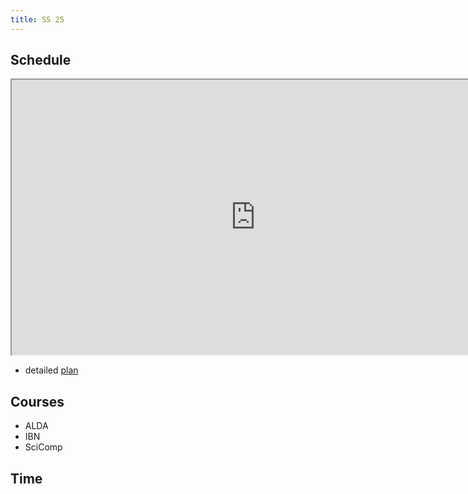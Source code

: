 ```yaml
---
title: SS 25
---
```


## Schedule

```{=html}
<iframe width="780" height="440" src="https://docs.google.com/spreadsheets/d/e/2PACX-1vQ-tnZaQf_WxJNWKo_DSYoMYZ9eqbmQ-seJxYXIeT3vxh5JpBEjs40VcXaQB-nsxOSBo7GZj4hjRCiS/pubhtml"></iframe>
```

* detailed [plan](https://docs.google.com/spreadsheets/d/e/2PACX-1vRMRrM18WqK_iUuCsj6jx4YbixDTOIozv9O87CeD52qRrw8-T5ILyMBa6Thl597Zk7BqYH5-SnFYexX/pubhtml)

## Courses 

* ALDA
* IBN
* SciComp


## Time
